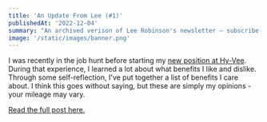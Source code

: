 ```yaml
---
title: 'An Update From Lee (#1)'
publishedAt: '2022-12-04'
summary: "An archived verison of Lee Robinson's newsletter – subscribe to get early access."
image: '/static/images/banner.png'
---
```


I was recently in the job hunt before starting my [new position at Hy-Vee](/blog/joining-hy-vee).
During that experience, I learned a lot about what benefits I like and dislike.
Through some self-reflection, I've put together a list of benefits I care about.
I think this goes without saying, but these are simply my opinions - your mileage may vary.

[Read the full post here.](/blog/benefits-i-care-about-in-2019)
